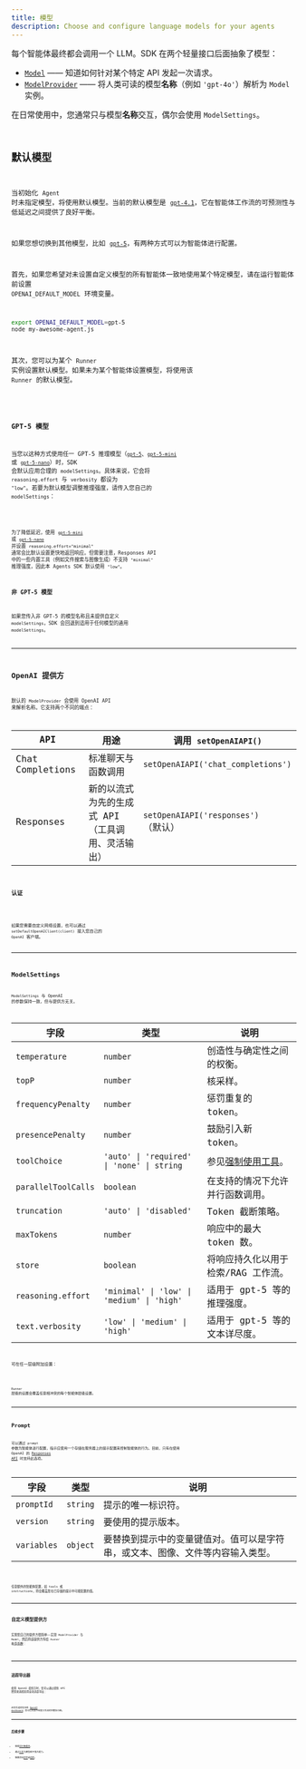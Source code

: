 ```yaml
---
title: 模型
description: Choose and configure language models for your agents
---
```



每个智能体最终都会调用一个 LLM。SDK 在两个轻量接口后面抽象了模型：

- [`Model`](/openai-agents-js/openai/agents/interfaces/model) —— 知道如何针对某个特定 API 发起一次请求。
- [`ModelProvider`](/openai-agents-js/openai/agents/interfaces/modelprovider) —— 将人类可读的模型**名称**（例如 `'gpt‑4o'`）解析为 `Model` 实例。

在日常使用中，您通常只与模型**名称**交互，偶尔会使用 `ModelSettings`。

<Code
  lang="typescript"
  code={agentWithModelExample}
  title="为每个智能体指定模型"
/>

## 默认模型

当初始化 `Agent` 时未指定模型，将使用默认模型。当前的默认模型是 [`gpt-4.1`](https://platform.openai.com/docs/models/gpt-4.1)，它在智能体工作流的可预测性与低延迟之间提供了良好平衡。

如果您想切换到其他模型，比如 [`gpt-5`](https://platform.openai.com/docs/models/gpt-5)，有两种方式可以为智能体进行配置。

首先，如果您希望对未设置自定义模型的所有智能体一致地使用某个特定模型，请在运行智能体前设置 `OPENAI_DEFAULT_MODEL` 环境变量。

```bash
export OPENAI_DEFAULT_MODEL=gpt-5
node my-awesome-agent.js
```

其次，您可以为某个 `Runner` 实例设置默认模型。如果未为某个智能体设置模型，将使用该 `Runner` 的默认模型。

<Code
  lang="typescript"
  code={runnerWithModelExample}
  title="为 Runner 设置默认模型"
/>

### GPT-5 模型

当您以这种方式使用任一 GPT-5 推理模型（[`gpt-5`](https://platform.openai.com/docs/models/gpt-5)、[`gpt-5-mini`](https://platform.openai.com/docs/models/gpt-5-mini) 或 [`gpt-5-nano`](https://platform.openai.com/docs/models/gpt-5-nano)）时，SDK 会默认应用合理的 `modelSettings`。具体来说，它会将 `reasoning.effort` 与 `verbosity` 都设为 `"low"`。若要为默认模型调整推理强度，请传入您自己的 `modelSettings`：

<Code
  lang="typescript"
  code={gpt5DefaultModelSettingsExample}
  title="自定义 GPT-5 默认设置"
/>

为了降低延迟，使用 [`gpt-5-mini`](https://platform.openai.com/docs/models/gpt-5-mini) 或 [`gpt-5-nano`](https://platform.openai.com/docs/models/gpt-5-nano) 并设置 `reasoning.effort="minimal"` 通常会比默认设置更快地返回响应。但需要注意，Responses API 中的一些内置工具（例如文件搜索与图像生成）不支持 `"minimal"` 推理强度，因此本 Agents SDK 默认使用 `"low"`。

### 非 GPT-5 模型

如果您传入非 GPT-5 的模型名称且未提供自定义 `modelSettings`，SDK 会回退到适用于任何模型的通用 `modelSettings`。

---

## OpenAI 提供方

默认的 `ModelProvider` 会使用 OpenAI API 来解析名称。它支持两个不同的端点：

| API              | 用途                                             | 调用 `setOpenAIAPI()`               |
| ---------------- | ------------------------------------------------ | ----------------------------------- |
| Chat Completions | 标准聊天与函数调用                               | `setOpenAIAPI('chat_completions')`  |
| Responses        | 新的以流式为先的生成式 API（工具调用、灵活输出） | `setOpenAIAPI('responses')`（默认） |

### 认证

<Code
  lang="typescript"
  code={setDefaultOpenAIKeyExample}
  title="设置默认 OpenAI 密钥"
/>

如果您需要自定义网络设置，也可以通过 `setDefaultOpenAIClient(client)` 接入您自己的 `OpenAI` 客户端。

---

## ModelSettings

`ModelSettings` 与 OpenAI 的参数保持一致，但与提供方无关。

| 字段                | 类型                                       | 说明                                                                      |
| ------------------- | ------------------------------------------ | ------------------------------------------------------------------------- |
| `temperature`       | `number`                                   | 创造性与确定性之间的权衡。                                                |
| `topP`              | `number`                                   | 核采样。                                                                  |
| `frequencyPenalty`  | `number`                                   | 惩罚重复的 token。                                                        |
| `presencePenalty`   | `number`                                   | 鼓励引入新 token。                                                        |
| `toolChoice`        | `'auto' \| 'required' \| 'none' \| string` | 参见[强制使用工具](/openai-agents-js/zh/guides/agents#forcing-tool-use)。 |
| `parallelToolCalls` | `boolean`                                  | 在支持的情况下允许并行函数调用。                                          |
| `truncation`        | `'auto' \| 'disabled'`                     | Token 截断策略。                                                          |
| `maxTokens`         | `number`                                   | 响应中的最大 token 数。                                                   |
| `store`             | `boolean`                                  | 将响应持久化以用于检索/RAG 工作流。                                       |
| `reasoning.effort`  | `'minimal' \| 'low' \| 'medium' \| 'high'` | 适用于 gpt-5 等的推理强度。                                               |
| `text.verbosity`    | `'low' \| 'medium' \| 'high'`              | 适用于 gpt-5 等的文本详尽度。                                             |

可在任一层级附加设置：

<Code lang="typescript" code={modelSettingsExample} title="模型设置" />

`Runner` 层级的设置会覆盖任意相冲突的每个智能体层级设置。

---

## Prompt

可以通过 `prompt` 参数为智能体进行配置，指示应使用一个存储在服务器上的提示配置来控制智能体的行为。目前，只有在使用 OpenAI 的
[Responses API](https://platform.openai.com/docs/api-reference/responses) 时支持此选项。

| 字段        | 类型     | 说明                                                                           |
| ----------- | -------- | ------------------------------------------------------------------------------ |
| `promptId`  | `string` | 提示的唯一标识符。                                                             |
| `version`   | `string` | 要使用的提示版本。                                                             |
| `variables` | `object` | 要替换到提示中的变量键值对。值可以是字符串，或文本、图像、文件等内容输入类型。 |

<Code lang="typescript" code={promptIdExample} title="带有 Prompt 的智能体" />

任意额外的智能体配置，如 tools 或 instructions，将会覆盖您在已存储的提示中可能配置的值。

---

## 自定义模型提供方

实现您自己的提供方很简单——实现 `ModelProvider` 与 `Model`，然后将该提供方传给 `Runner` 构造函数：

<Code
  lang="typescript"
  code={modelCustomProviderExample}
  title="最简自定义提供方"
/>

---

## 追踪导出器

使用 OpenAI 提供方时，您可以通过提供 API 密钥来选择启用自动追踪导出：

<Code
  lang="typescript"
  code={setTracingExportApiKeyExample}
  title="追踪导出器"
/>

这会将追踪发送到 [OpenAI dashboard](https://platform.openai.com/traces)，您可以在其中检查工作流的完整执行图。

---

## 后续步骤

- 探索[运行智能体](/openai-agents-js/zh/guides/running-agents)。
- 通过[工具](/openai-agents-js/zh/guides/tools)为模型赋予强大能力。
- 按需添加[护栏](/openai-agents-js/zh/guides/guardrails)或[追踪](/openai-agents-js/zh/guides/tracing)。
